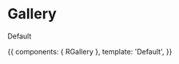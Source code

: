 

<Meta title="Gallery" component={RGallery} />

# Gallery

<ArgsTable of={RGallery} />

Default

<Canvas>
  <Story name="Index">
    {{
      components: { RGallery },
      template: '<r-app><r-gallery>Default</r-gallery></r-app>',
    }}
  </Story>
</Canvas>
